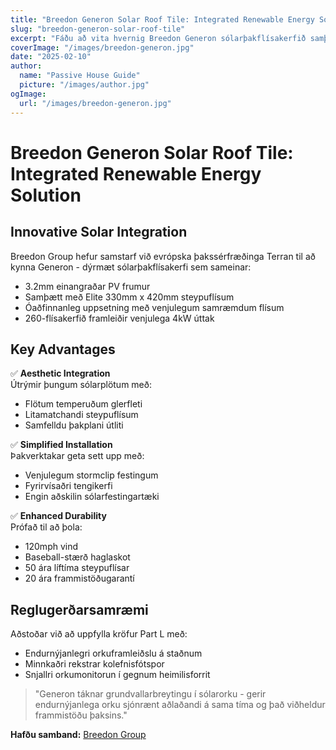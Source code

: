 ```yaml
---
title: "Breedon Generon Solar Roof Tile: Integrated Renewable Energy Solution"
slug: "breedon-generon-solar-roof-tile"
excerpt: "Fáðu að vita hvernig Breedon Generon sólarþakflísakerfið samþættir endurnýjanlega orkugenerun með hefðbundnum þakútliti."
coverImage: "/images/breedon-generon.jpg"
date: "2025-02-10"
author:
  name: "Passive House Guide"
  picture: "/images/author.jpg"
ogImage:
  url: "/images/breedon-generon.jpg"
---
```


# Breedon Generon Solar Roof Tile: Integrated Renewable Energy Solution

## Innovative Solar Integration

Breedon Group hefur samstarf við evrópska þakssérfræðinga Terran til að kynna Generon - dýrmæt sólarþakflísakerfi sem sameinar:

- 3.2mm einangraðar PV frumur
- Samþætt með Elite 330mm x 420mm steypuflísum
- Óaðfinnanleg uppsetning með venjulegum samræmdum flísum
- 260-flísakerfið framleiðir venjulega 4kW úttak

## Key Advantages

✅ **Aesthetic Integration**  
Útrýmir þungum sólarplötum með:
- Flötum temperuðum glerfleti
- Litamatchandi steypuflísum
- Samfelldu þakplani útliti

✅ **Simplified Installation**  
Þakverktakar geta sett upp með:
- Venjulegum stormclip festingum
- Fyrirvísaðri tengikerfi
- Engin aðskilin sólarfestingartæki

✅ **Enhanced Durability**  
Prófað til að þola:
- 120mph vind
- Baseball-stærð haglaskot
- 50 ára líftíma steypuflísar
- 20 ára frammistöðugarantí

## Reglugerðarsamræmi

Aðstoðar við að uppfylla kröfur Part L með:
- Endurnýjanlegri orkuframleiðslu á staðnum
- Minnkaðri rekstrar kolefnisfótspor
- Snjallri orkumonitorun í gegnum heimilisforrit

> "Generon táknar grundvallarbreytingu í sólarorku - gerir endurnýjanlega orku sjónrænt aðlaðandi á sama tíma og það viðheldur frammistöðu þaksins."  

**Hafðu samband:** [Breedon Group](https://www.breedongroup.com)
